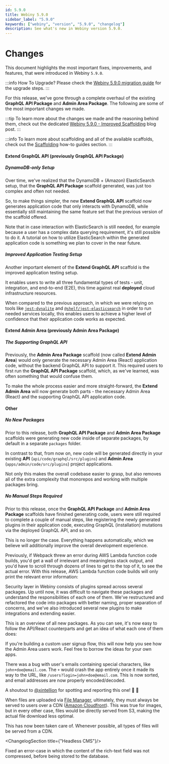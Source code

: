 ```yaml
---
id: 5.9.0
title: Webiny 5.9.0
sidebar_label: "5.9.0"
keywords: ["webiny", "version", "5.9.0", "changelog"]
description: See what's new in Webiny version 5.9.0.
---
```




# Changes

This document highlights the most important fixes, improvements, and features, that were introduced in Webiny `5.9.0`.

:::info How To Upgrade?
Please check the [Webiny 5.9.0 migration guide](/docs/how-to-guides/upgrade-webiny/5.8.0-to-5.9.0) for the upgrade steps.
:::

<ChangelogSection title="Development" />

<ChangelogItem prNumber="1720" title="Improved Scaffolding" />

For this release, we've gone through a complete overhaul of the existing **GraphQL API Package** and **Admin Area Package**. The following are some of the most important changes we made.

:::tip
To learn more about the changes we made and the reasoning behind them, check out the dedicated [Webiny 5.9.0 - Improved Scaffolding](#) blog post.
:::

:::info
To learn more about scaffolding and all of the available scaffolds, check out the [Scaffolding](#) how-to guides section.
:::

#### Extend GraphQL API (previously GraphQL API Package)

##### DynamoDB-only Setup

Over time, we've realized that the DynamoDB + (Amazon) ElasticSearch setup, that the **GraphQL API Package** scaffold generated, was just too complex and often not needed.

So, to make things simpler, the new **Extend GraphQL API** scaffold now generates application code that only interacts with DynamoDB, while essentially still maintaining the same feature set that the previous version of the scaffold offered.

Note that in case interaction with ElasticSearch is still needed, for example because a user has a complex data querying requirement, it's still possible to do it. A tutorial on how to utilize ElasticSearch within the generated application code is something we plan to cover in the near future.

##### Improved Application Testing Setup

Another important element of the **Extend GraphQL API** scaffold is the improved application testing setup.

It enables users to write all three fundamental types of tests - unit, integration, and end-to-end (E2E), this time against real **deployed** cloud infrastructure resources.

When compared to the previous approach, in which we were relying on tools like [`jest-dynalite`](https://www.npmjs.com/package/jest-dynalite) and [`@shelf/jest-elasticsearch`](https://www.npmjs.com/package/@shelf/jest-elasticsearch) in order to run needed services locally, this enables users to achieve a higher level of confidence that their application code works as expected.

#### Extend Admin Area (previously Admin Area Package)

##### The Supporting GraphQL API

Previously, the **Admin Area Package** scaffold (now called **Extend Admin Area**) would only generate the necessary Admin Area (React) application code, without the backend GraphQL API to support it. This required users to first run the **GraphQL API Package** scaffold, which, as we've learned, was often something that would confuse them.

To make the whole process easier and more straight-forward, the **Extend Admin Area** will now generate both parts - the necessary Admin Area (React) and the supporting GraphQL API application code.

#### Other

##### No New Packages

Prior to this release, both **GraphQL API Package** and **Admin Area Package** scaffolds were generating new code inside of separate packages, by default in a separate `packages` folder.

In contrast to that, from now on, new code will be generated directly in your existing **API** (`api/code/graphql/src/plugins`) and **Admin Area** (`apps/admin/code/src/plugins`) project applications.

Not only this makes the overall codebase easier to grasp, but also removes all of the extra complexity that monorepos and working with multiple packages bring.

##### No Manual Steps Required

Prior to this release, once the **GraphQL API Package** and **Admin Area Package**  scaffolds have finished generating code, users were still required to complete a couple of manual steps, like  registering the newly generated plugins in their application code, executing GraphQL (installation) mutations via the deployed GraphQL API, and so on.

This is no longer the case. Everything happens automatically, which we believe will additionally improve the overall development experience.

<ChangelogItem prNumber="1693" title="Improved AWS Lambda Function Bundling Error Output" />

Previously, if Webpack threw an error during AWS Lambda function code builds, you'd get a wall of irrelevant and meaningless stack output, and you'd have to scroll through dozens of lines to get to the top of it, to see the actual error. With this release, AWS Lambda function code builds will only print the relevant error information:

<CenteredImage title="Lambda Function Build Error" src={webpackError} />


<ChangelogSection title="Security" />

<ChangelogItem prNumber="1693" title="Reorganize Security Packages" />

Security layer in Webiny consists of plugins spread across several packages. Up until now, it was difficult to navigate these packages and understand the responsibilities of each one of them. We've restructured and refactored the code into packages with better naming, proper separation of concerns, and we've also introduced several new plugins to make integrations and extending easier.

This is an overview of all new packages. As you can see, it's now easy to follow the API/React counterparts and get an idea of what each one of them does:

<CenteredImage title="API and React Security Packages" src={securityPackages} />

If you're building a custom user signup flow, this will now help you see how the Admin Area users work. Feel free to borrow the ideas for your own apps.

<ChangelogItem prNumber="1693" title="Fix Handling of Emails That Contain Special Characters" />

There was a bug with user's emails containing special characters, like `john+doe@email.com`. The `+` would crash the app entirely once it made its way to the URL, like `/users?login=john+doe@email.com`. This is now sorted, and email addresses are now properly encoded/decoded.

A shoutout to [@xintellion](https://github.com/xintellion) for spotting and reporting this one! 🙌 🍻

<ChangelogSection title="File Manager" />

<ChangelogItem prNumber="1710" title="Fixed Serving of Non-Image Files" />

When files are uploaded via [File Manager](https://www.webiny.com/serverless-app/file-manager/), ultimately, they must always be served to users over a CDN ([Amazon Cloudfront](https://aws.amazon.com/cloudfront/)). This was true for images, but in every other case, files would be directly served from S3, making the actual file download less optimal.

This has now been taken care of. Whenever possible, all types of files will be served from a CDN.

<ChangelogSection title={"Headless CMS"}/>

<ChangelogItem prNumber={1709} title="Rich-text Field Not Being Compressed"/>

Fixed an error-case in which the content of the rich-text field was not compressed, before being stored to the database.
